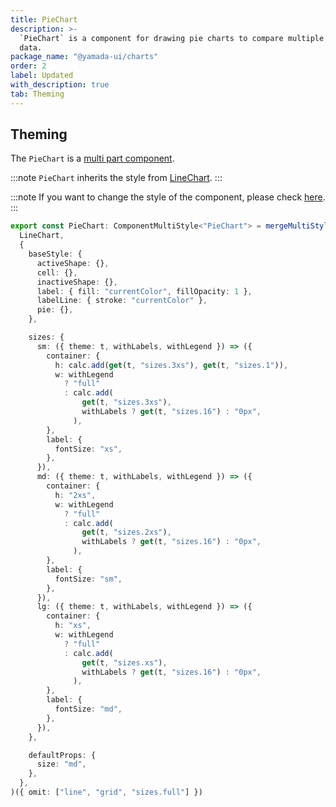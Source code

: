 ```yaml
---
title: PieChart
description: >-
  `PieChart` is a component for drawing pie charts to compare multiple sets of
  data.
package_name: "@yamada-ui/charts"
order: 2
label: Updated
with_description: true
tab: Theming
---
```


## Theming

The `PieChart` is a [multi part component](/styled-system/theming/component-styles#multi-part-components).

:::note
`PieChart` inherits the style from [LineChart](/components/data-display/line-chart).
:::

:::note
If you want to change the style of the component, please check [here](/styled-system/theming/customize-theme#changing-the-style-of-components).
:::

```ts
export const PieChart: ComponentMultiStyle<"PieChart"> = mergeMultiStyle(
  LineChart,
  {
    baseStyle: {
      activeShape: {},
      cell: {},
      inactiveShape: {},
      label: { fill: "currentColor", fillOpacity: 1 },
      labelLine: { stroke: "currentColor" },
      pie: {},
    },

    sizes: {
      sm: ({ theme: t, withLabels, withLegend }) => ({
        container: {
          h: calc.add(get(t, "sizes.3xs"), get(t, "sizes.1")),
          w: withLegend
            ? "full"
            : calc.add(
                get(t, "sizes.3xs"),
                withLabels ? get(t, "sizes.16") : "0px",
              ),
        },
        label: {
          fontSize: "xs",
        },
      }),
      md: ({ theme: t, withLabels, withLegend }) => ({
        container: {
          h: "2xs",
          w: withLegend
            ? "full"
            : calc.add(
                get(t, "sizes.2xs"),
                withLabels ? get(t, "sizes.16") : "0px",
              ),
        },
        label: {
          fontSize: "sm",
        },
      }),
      lg: ({ theme: t, withLabels, withLegend }) => ({
        container: {
          h: "xs",
          w: withLegend
            ? "full"
            : calc.add(
                get(t, "sizes.xs"),
                withLabels ? get(t, "sizes.16") : "0px",
              ),
        },
        label: {
          fontSize: "md",
        },
      }),
    },

    defaultProps: {
      size: "md",
    },
  },
)({ omit: ["line", "grid", "sizes.full"] })
```
